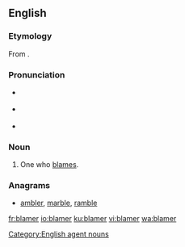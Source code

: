 {{also|blâmer}}
==English==

===Etymology===
From {{suffix|blame|er|lang=en}}.

===Pronunciation===
* {{a|RP}} {{IPA|/ˈbleɪmə/|lang=en}}
* {{a|GenAm}} {{IPA|/ˈbleɪmɚ/|lang=en}}
* {{rhymes|eɪmə(ɹ)|lang=en}}

===Noun===
{{en-noun}}

# One who [[blame]]s.

===Anagrams===
* [[ambler#English|ambler]], [[marble#English|marble]], [[ramble#English|ramble]]

[[Category:English agent nouns]]

[[fr:blamer]]
[[io:blamer]]
[[ku:blamer]]
[[vi:blamer]]
[[wa:blamer]]